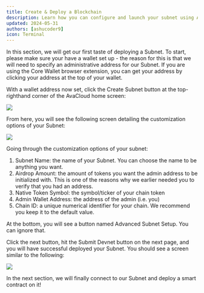 ```yaml
---
title: Create & Deploy a Blockchain
description: Learn how you can configure and launch your subnet using AvaCloud.
updated: 2024-05-31
authors: [ashucoder9]
icon: Terminal
---
```


In this section, we will get our first taste of deploying a Subnet. To start, please make sure your have a wallet set up - the reason for this is that we will need to specify an administrative address for our Subnet. 
If you are using the Core Wallet browser extension, you can get your address by clicking your address at the top of your wallet.

With a wallet address now set, click the Create Subnet button at the top-righthand corner of the AvaCloud home screen:

![](/course/avalanche-fundamentals/21.png)

From here, you will see the following screen detailing the customization options of your Subnet:

![](/course/avalanche-fundamentals/22.png)

Going through the customization options of your subnet:

1. Subnet Name: the name of your Subnet. You can choose the name to be anything you want.
2. Airdrop Amount: the amount of tokens you want the admin address to be initialized with. This is one of the reasons why we earlier needed you to verify that you had an address.
3. Native Token Symbol: the symbol/ticker of your chain token
4. Admin Wallet Address: the address of the admin (i.e. you)
5. Chain ID: a unique numerical identifier for your chain. We recommend you keep it to the default value.

At the bottom, you will see a button named Advanced Subnet Setup. You can ignore that.

Click the next button, hit the Submit Devnet button on the next page, and you will have successful deployed your Subnet. You should see a screen similar to the following:

![](/course/avalanche-fundamentals/23.png)

In the next section, we will finally connect to our Subnet and deploy a smart contract on it!